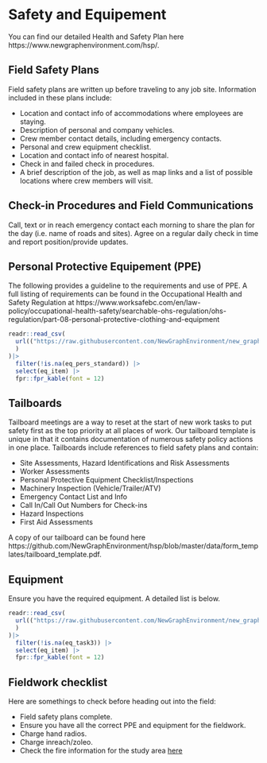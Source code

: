 # Safety and Equipement

You can find our detailed Health and Safety Plan here https://www.newgraphenvironment.com/hsp/. 

## Field Safety Plans

Field safety plans are written up before traveling to any job site. Information included in these plans include:

- Location and contact info of accommodations where employees are staying.
- Description of personal and company vehicles.
- Crew member contact details, including emergency contacts.
- Personal and crew equipment checklist.
- Location and contact info of nearest hospital.
- Check in and failed check in procedures.
- A brief description of the job, as well as map links and a list of possible locations where crew members will visit.

## Check-in Procedures and Field Communications
Call, text or in reach emergency contact each morning to share the plan for the day (i.e. name of roads and sites). Agree on a regular daily check in time and report position/provide updates.

## Personal Protective Equipement (PPE)

The following provides a guideline to the requirements and use of PPE. A full listing of requirements can be found in the Occupational Health and Safety Regulation at https://www.worksafebc.com/en/law-policy/occupational-health-safety/searchable-ohs-regulation/ohs-regulation/part-08-personal-protective-clothing-and-equipment

```r
readr::read_csv(
  url(("https://raw.githubusercontent.com/NewGraphEnvironment/new_graphiti/main/assets/data/equipment.csv")
  )
)|> 
  filter(!is.na(eq_pers_standard)) |> 
  select(eq_item) |> 
  fpr::fpr_kable(font = 12)
```



## Tailboards

Tailboard meetings are a way to reset at the start of new work tasks to put safety first as the top priority at all places of work. Our tailboard template is unique in that it contains documentation of numerous safety policy actions in one place. Tailboards include references to field safety plans and contain:

- Site Assessments, Hazard Identifications and Risk Assessments
- Worker Assessments
- Personal Protective Equipment Checklist/Inspections
- Machinery Inspection (Vehicle/Trailer/ATV)
- Emergency Contact List and Info
- Call In/Call Out Numbers for Check-ins
- Hazard Inspections
- First Aid Assessments


A copy of our tailboard can be found here https://github.com/NewGraphEnvironment/hsp/blob/master/data/form_templates/tailboard_template.pdf.


## Equipment 

Ensure you have the required equipment. A detailed list is below. 


```r
readr::read_csv(
  url(("https://raw.githubusercontent.com/NewGraphEnvironment/new_graphiti/main/assets/data/equipment.csv")
  )
)|> 
  filter(!is.na(eq_task3)) |> 
  select(eq_item) |> 
  fpr::fpr_kable(font = 12)
```


## Fieldwork checklist

Here are somethings to check before heading out into the field:

- Field safety plans complete. 
- Ensure you have all the correct PPE and equipment for the fieldwork.
- Charge hand radios.
- Charge inreach/zoleo.
- Check the fire information for the study area [here](https://wildfiresituation.nrs.gov.bc.ca/map) 

